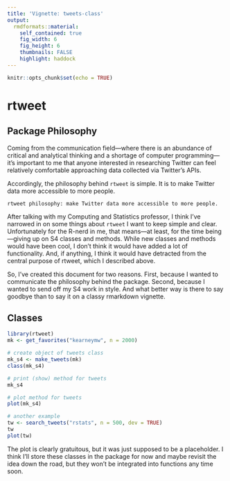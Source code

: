 ```yaml
---
title: 'Vignette: tweets-class'
output:
  rmdformats::material:
    self_contained: true
    fig_width: 6
    fig_height: 6
    thumbnails: FALSE
    highlight: haddock
---
```


```r
knitr::opts_chunk$set(echo = TRUE)
```


# rtweet

## Package Philosophy

Coming from the communication field---where there is an abundance of critical and analytical thinking and a shortage of computer programming---it's important to me that anyone interested in researching Twitter can feel relatively comfortable approaching data collected via Twitter's APIs.  

Accordingly, the philosophy behind `rtweet` is simple. It is to make Twitter data more accessible to more people. 

```
rtweet philosophy: make Twitter data more accessible to more people.
```

After talking with my Computing and Statistics professor, I think I've narrowed in on some things about `rtweet` I want to keep simple and clear. Unfortunately for the R-nerd in me, that means---at least, for the time being---giving up on S4 classes and methods. While new classes and methods would have been cool, I don't think it would have added a lot of functionality. And, if anything, I think it would have detracted from the central purpose of rtweet, which I described above.

So, I've created this document for two reasons. First, because I wanted to communicate the philosophy behind the package. Second, because I wanted to send off my S4 work in style. And what better way is there to say goodbye than to say it on a classy rmarkdown vignette.


## Classes

```r
library(rtweet)
mk <- get_favorites("kearneymw", n = 2000)

# create object of tweets class
mk_s4 <- make_tweets(mk)
class(mk_s4)

# print (show) method for tweets
mk_s4

# plot method for tweets
plot(mk_s4)

# another example
tw <- search_tweets("rstats", n = 500, dev = TRUE)
tw
plot(tw)
```

The plot is clearly gratuitous, but it was just supposed to be a placeholder. I think I'll store these classes in the package for now and maybe revisit the idea down the road, but they won't be integrated into functions any time soon.
